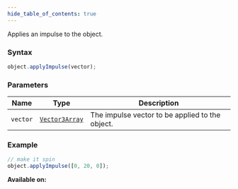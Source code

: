 ```yaml
---
hide_table_of_contents: true
---
```



Applies an impulse to the object.

### Syntax

```js
object.applyImpulse(vector);
```

### Parameters

| Name     | Type                                      | Description                                     |
| -------- | ----------------------------------------- | ----------------------------------------------- |
| `vector` | [`Vector3Array`](/sdk/types/Vector3Array) | The impulse vector to be applied to the object. |

### Example

```js
// make it spin
object.applyImpulse([0, 20, 0]);
```

**Available on:** <ClientTag /> <ServerTag />
